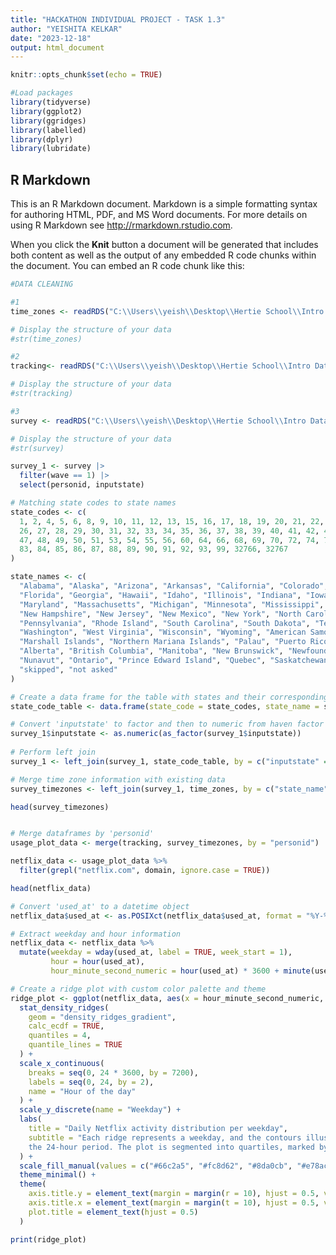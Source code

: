 ---
title: "HACKATHON INDIVIDUAL PROJECT - TASK 1.3"
author: "YEISHITA KELKAR"
date: "2023-12-18"
output: html_document
---

```{r setup, include=FALSE}
knitr::opts_chunk$set(echo = TRUE)
```


```{r}
#Load packages
library(tidyverse)
library(ggplot2)
library(ggridges)
library(labelled)
library(dplyr)
library(lubridate)
```

## R Markdown

This is an R Markdown document. Markdown is a simple formatting syntax for authoring HTML, PDF, and MS Word documents. For more details on using R Markdown see <http://rmarkdown.rstudio.com>.

When you click the **Knit** button a document will be generated that includes both content as well as the output of any embedded R code chunks within the document. You can embed an R code chunk like this:

```{r}
#DATA CLEANING 

#1
time_zones <- readRDS("C:\\Users\\yeish\\Desktop\\Hertie School\\Intro Data Science\\time_zones.RDS")

# Display the structure of your data
#str(time_zones)

#2
tracking<- readRDS("C:\\Users\\yeish\\Desktop\\Hertie School\\Intro Data Science\\meof_usa_web_df.RDS")

# Display the structure of your data
#str(tracking)

#3 
survey <- readRDS("C:\\Users\\yeish\\Desktop\\Hertie School\\Intro Data Science\\meof_usa_survey_df.RDS")

# Display the structure of your data
#str(survey)

```


```{r}
survey_1 <- survey |> 
  filter(wave == 1) |> 
  select(personid, inputstate)

# Matching state codes to state names 
state_codes <- c(
  1, 2, 4, 5, 6, 8, 9, 10, 11, 12, 13, 15, 16, 17, 18, 19, 20, 21, 22, 23, 24, 25,
  26, 27, 28, 29, 30, 31, 32, 33, 34, 35, 36, 37, 38, 39, 40, 41, 42, 44, 45, 46,
  47, 48, 49, 50, 51, 53, 54, 55, 56, 60, 64, 66, 68, 69, 70, 72, 74, 78, 81, 82,
  83, 84, 85, 86, 87, 88, 89, 90, 91, 92, 93, 99, 32766, 32767
)

state_names <- c(
  "Alabama", "Alaska", "Arizona", "Arkansas", "California", "Colorado", "Connecticut", "Delaware", "District of Columbia",
  "Florida", "Georgia", "Hawaii", "Idaho", "Illinois", "Indiana", "Iowa", "Kansas", "Kentucky", "Louisiana", "Maine",
  "Maryland", "Massachusetts", "Michigan", "Minnesota", "Mississippi", "Missouri", "Montana", "Nebraska", "Nevada",
  "New Hampshire", "New Jersey", "New Mexico", "New York", "North Carolina", "North Dakota", "Ohio", "Oklahoma", "Oregon",
  "Pennsylvania", "Rhode Island", "South Carolina", "South Dakota", "Tennessee", "Texas", "Utah", "Vermont", "Virginia",
  "Washington", "West Virginia", "Wisconsin", "Wyoming", "American Samoa", "Federated States of Micronesia", "Guam",
  "Marshall Islands", "Northern Mariana Islands", "Palau", "Puerto Rico", "U.S. Minor Outlying Islands", "Virgin Islands",
  "Alberta", "British Columbia", "Manitoba", "New Brunswick", "Newfoundland", "Northwest Territories", "Nova Scotia",
  "Nunavut", "Ontario", "Prince Edward Island", "Quebec", "Saskatchewan", "Yukon Territory", "Not in the U.S. or Canada",
  "skipped", "not asked"
)

# Create a data frame for the table with states and their corresponding codes.
state_code_table <- data.frame(state_code = state_codes, state_name = state_names)

# Convert 'inputstate' to factor and then to numeric from haven factor
survey_1$inputstate <- as.numeric(as_factor(survey_1$inputstate))
  
# Perform left join 
survey_1 <- left_join(survey_1, state_code_table, by = c("inputstate" = "state_code"))

# Merge time zone information with existing data
survey_timezones <- left_join(survey_1, time_zones, by = c("state_name" = "state"))

head(survey_timezones)


# Merge dataframes by 'personid'
usage_plot_data <- merge(tracking, survey_timezones, by = "personid")

netflix_data <- usage_plot_data %>%
  filter(grepl("netflix.com", domain, ignore.case = TRUE))

head(netflix_data)

```






```{r}
# Convert 'used_at' to a datetime object
netflix_data$used_at <- as.POSIXct(netflix_data$used_at, format = "%Y-%m-%d %H:%M:%S", tz = "UTC")

# Extract weekday and hour information
netflix_data <- netflix_data %>%
  mutate(weekday = wday(used_at, label = TRUE, week_start = 1),
         hour = hour(used_at),
         hour_minute_second_numeric = hour(used_at) * 3600 + minute(used_at) * 60 + second(used_at))

# Create a ridge plot with custom color palette and theme
ridge_plot <- ggplot(netflix_data, aes(x = hour_minute_second_numeric, y = weekday, fill = factor(stat(quantile)))) +
  stat_density_ridges(
    geom = "density_ridges_gradient",
    calc_ecdf = TRUE,
    quantiles = 4,
    quantile_lines = TRUE
  ) +
  scale_x_continuous(
    breaks = seq(0, 24 * 3600, by = 7200),  
    labels = seq(0, 24, by = 2),  
    name = "Hour of the day"
  ) +
  scale_y_discrete(name = "Weekday") +
  labs(
    title = "Daily Netflix activity distribution per weekday",
    subtitle = "Each ridge represents a weekday, and the contours illustrate the density of Netflix usage over 
    the 24-hour period. The plot is segmented into quartiles, marked by gradient lines.",
  ) +
  scale_fill_manual(values = c("#66c2a5", "#fc8d62", "#8da0cb", "#e78ac3"), name = "Quartiles") + 
  theme_minimal() +
  theme(
    axis.title.y = element_text(margin = margin(r = 10), hjust = 0.5, vjust = 0.5),
    axis.title.x = element_text(margin = margin(t = 10), hjust = 0.5, vjust = 0.5),
    plot.title = element_text(hjust = 0.5)
  )

print(ridge_plot)
```
